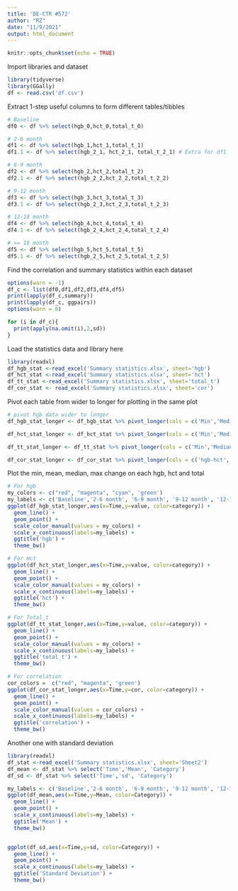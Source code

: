 ```yaml
---
title: 'DE-CTR #572'
author: "RZ"
date: "11/9/2021"
output: html_document
---
```


```r
knitr::opts_chunk$set(echo = TRUE)
```


Import libraries and dataset
```r
library(tidyverse)
library(GGally)
df <- read.csv('df.csv')
```

Extract 1-step useful columns to form different tables/tibbles 
```r
# Baseline 
df0 <- df %>% select(hgb_0,hct_0,total_t_0) 

# 2-6 month
df1 <- df %>% select(hgb_1,hct_1,total_t_1)
df1.1 <- df %>% select(hgb_2_1, hct_2_1, total_t_2_1) # Extra for df1

# 6-9 month
df2 <- df %>% select(hgb_2,hct_2,total_t_2)
df2.1 <- df %>% select(hgb_2_2,hct_2_2,total_t_2_2)

# 9-12 month
df3 <- df %>% select(hgb_3,hct_3,total_t_3)
df3.1 <- df %>% select(hgb_2_3,hct_2_3,total_t_2_3)

# 12-18 month
df4 <- df %>% select(hgb_4,hct_4,total_t_4)
df4.1 <- df %>% select(hgb_2_4,hct_2_4,total_t_2_4)

# >= 18 month
df5 <- df %>% select(hgb_5,hct_5,total_t_5)
df5.1 <- df %>% select(hgb_2_5,hct_2_5,total_t_2_5)
```

Find the correlation and summary statistics within each dataset
```r
options(warn = -1)
df_c <- list(df0,df1,df2,df3,df4,df5)
print(lapply(df_c,summary))
print(lapply(df_c, ggpairs))
options(warn = 0)
```
```r
for (i in df_c){
  print(apply(na.omit(i),2,sd))
}
```




Load the statistics data and library here
```r
library(readxl)
df_hgb_stat <-read_excel('Summary statistics.xlsx', sheet='hgb')
df_hct_stat <-read_excel('Summary statistics.xlsx', sheet='hct')
df_tt_stat <-read_excel('Summary statistics.xlsx', sheet='total_t')
df_cor_stat <- read_excel('Summary statistics.xlsx', sheet='cor')
```

Pivot each table from wider to longer for plotting in the same plot
```r
# pivot hgb data wider to longer 
df_hgb_stat_longer <- df_hgb_stat %>% pivot_longer(cols = c('Min','Median', 'Mean','Max'), names_to = 'category',values_to = 'value') 

df_hct_stat_longer <- df_hct_stat %>% pivot_longer(cols = c('Min','Median', 'Mean','Max'), names_to = 'category',values_to = 'value') 

df_tt_stat_longer <- df_tt_stat %>% pivot_longer(cols = c('Min','Median', 'Mean','Max'), names_to = 'category',values_to = 'value') 

df_cor_stat_longer <- df_cor_stat %>% pivot_longer(cols = c('hgb-hct','hgb-total', 'hct-total'), names_to = 'category',values_to = 'cor')
```
Plot the min, mean, median, max change on each hgb, hct and total
```r
# For hgb
my_colors <- c("red", "magenta", "cyan", 'green')
my_labels <- c('Baseline','2-6 month', '6-9 month', '9-12 month', '12-18 month', '>18 month')
ggplot(df_hgb_stat_longer,aes(x=Time,y=value, color=category)) + 
  geom_line() +
  geom_point() +
  scale_color_manual(values = my_colors) +
  scale_x_continuous(labels=my_labels) + 
  ggtitle('hgb') + 
  theme_bw()

# For Hct
ggplot(df_hct_stat_longer,aes(x=Time,y=value, color=category)) + 
  geom_line() +
  geom_point() +
  scale_color_manual(values = my_colors) +
  scale_x_continuous(labels=my_labels) + 
  ggtitle('hct') + 
  theme_bw()

# For Total_t
ggplot(df_tt_stat_longer,aes(x=Time,y=value, color=category)) + 
  geom_line() +
  geom_point() +
  scale_color_manual(values = my_colors) +
  scale_x_continuous(labels=my_labels) + 
  ggtitle('total_t') + 
  theme_bw()

# For correlation
cor_colors =  c("red", "magenta", 'green')
ggplot(df_cor_stat_longer,aes(x=Time,y=cor, color=category)) + 
  geom_line() +
  geom_point() +
  scale_color_manual(values = cor_colors) +
  scale_x_continuous(labels=my_labels) +
  ggtitle('correlation') + 
  theme_bw()
```

Another one with standard deviation
```r
library(readxl)
df_stat <-read_excel('Summary statistics.xlsx', sheet='Sheet2')
df_mean <- df_stat %>% select('Time','Mean', 'Category')
df_sd <- df_stat %>% select('Time','sd', 'Category')

my_labels <- c('Baseline','2-6 month', '6-9 month', '9-12 month', '12-18 month', '>18 month')
ggplot(df_mean,aes(x=Time,y=Mean, color=Category)) + 
  geom_line() +
  geom_point() +
  scale_x_continuous(labels=my_labels) + 
  ggtitle('Mean') + 
  theme_bw()


ggplot(df_sd,aes(x=Time,y=sd, color=Category)) + 
  geom_line() +
  geom_point() +
  scale_x_continuous(labels=my_labels) + 
  ggtitle('Standard Deviation') + 
  theme_bw()
```

